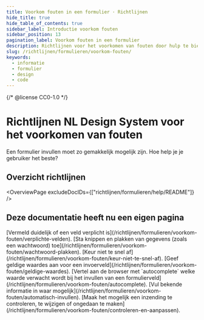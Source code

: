 ```yaml
---
title: Voorkom fouten in een formulier · Richtlijnen
hide_title: true
hide_table_of_contents: true
sidebar_label: Introductie voorkom fouten
sidebar_position: 13
pagination_label: Voorkom fouten in een formulier
description: Richtlijnen voor het voorkomen van fouten door hulp te bieden aan de gebruiker in een formulier.
slug: /richtlijnen/formulieren/voorkom-fouten/
keywords:
  - informatie
  - formulier
  - design
  - code
---
```


{/* @license CC0-1.0 */}


# Richtlijnen NL Design System voor het voorkomen van fouten

Een formulier invullen moet zo gemakkelijk mogelijk zijn. Hoe help je je gebruiker het beste?

## Overzicht richtlijnen

<OverviewPage excludeDocIDs={["richtlijnen/formulieren/help/README"]} />

## Deze documentatie heeft nu een eigen pagina

<FragmentRedirect id="vermeld-duidelijk-of-een-veld-verplicht-is">
  [Vermeld duidelijk of een veld verplicht is](/richtlijnen/formulieren/voorkom-fouten/verplichte-velden).
</FragmentRedirect>
<FragmentRedirect id="sta-knippen-en-plakken-van-een-wachtwoord-toe">
  [Sta knippen en plakken van gegevens (zoals een wachtwoord)
  toe](/richtlijnen/formulieren/voorkom-fouten/wachtwoord-plakken).
</FragmentRedirect>
<FragmentRedirect id="keur-niet-te-snel-af">
  [Keur niet te snel af](/richtlijnen/formulieren/voorkom-fouten/keur-niet-te-snel-af).
</FragmentRedirect>
<FragmentRedirect id="geef-geldige-waardes-aan-voor-een-invoerveld">
  [Geef geldige waardes aan voor een invoerveld](/richtlijnen/formulieren/voorkom-fouten/geldige-waardes).
</FragmentRedirect>
<FragmentRedirect id="autocomplete">
  [Vertel aan de browser met `autocomplete` welke waarde verwacht wordt bij het invullen van een
  formulierveld](/richtlijnen/formulieren/voorkom-fouten/autocomplete).
</FragmentRedirect>
<FragmentRedirect id="vul-bekende-informatie-in-waar-mogelijk">
  [Vul bekende informatie in waar mogelijk](/richtlijnen/formulieren/voorkom-fouten/automatisch-invullen).
</FragmentRedirect>
<FragmentRedirect id="maak-het-mogelijk-een-inzending-te-controleren-te-wijzigen-of-ongedaan-te-maken">
  [Maak het mogelijk een inzending te controleren, te wijzigen of ongedaan te
  maken](/richtlijnen/formulieren/voorkom-fouten/controleren-en-aanpassen).
</FragmentRedirect>

<FooterInfo />
